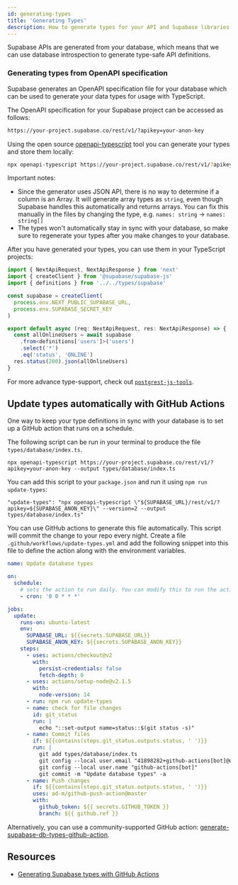 ```yaml
---
id: generating-types
title: 'Generating Types'
description: How to generate types for your API and Supabase libraries.
---
```


Supabase APIs are generated from your database, which means that we can use database introspection to generate type-safe API definitions.

### Generating types from OpenAPI specification

Supabase generates an OpenAPI specification file for your database which can be used to generate your data types for usage with TypeScript.

The OpenAPI specification for your Supabase project can be accessed as follows:

```txt
https://your-project.supabase.co/rest/v1/?apikey=your-anon-key
```

Using the open source [openapi-typescript](https://github.com/drwpow/openapi-typescript#%EF%B8%8F-reading-specs-from-remote-resource) tool you can generate your types and store them locally:

```bash
npx openapi-typescript https://your-project.supabase.co/rest/v1/?apikey=your-anon-key --output types/supabase.ts
```

Important notes:

- Since the generator uses JSON API, there is no way to determine if a column is an Array. It will generate array types as `string`, even though Supabase handles this automatically and returns arrays.
  You can fix this manually in the files by changing the type, e.g. `names: string` -> `names: string[]`
- The types won't automatically stay in sync with your database, so make sure to regenerate your types after you make changes to your database.

After you have generated your types, you can use them in your TypeScript projects:

```ts
import { NextApiRequest, NextApiResponse } from 'next'
import { createClient } from '@supabase/supabase-js'
import { definitions } from '../../types/supabase'

const supabase = createClient(
  process.env.NEXT_PUBLIC_SUPABASE_URL,
  process.env.SUPABASE_SECRET_KEY
)

export default async (req: NextApiRequest, res: NextApiResponse) => {
  const allOnlineUsers = await supabase
    .from<definitions['users']>('users')
    .select('*')
    .eq('status', 'ONLINE')
  res.status(200).json(allOnlineUsers)
}
```

For more advance type-support, check out [`postgrest-js-tools`](https://github.com/mzalevski/postgrest-js-tools).

## Update types automatically with GitHub Actions

One way to keep your type definitions in sync with your database is to set up a GitHub action that runs on a schedule.

The following script can be run in your terminal to produce the file `types/database/index.ts`.

```
npx openapi-typescript https://your-project.supabase.co/rest/v1/?apikey=your-anon-key --output types/database/index.ts
```

You can add this script to your `package.json` and run it using `npm run update-types`:

```
"update-types": "npx openapi-typescript \"${SUPABASE_URL}/rest/v1/?apikey=${SUPABASE_ANON_KEY}\" --version=2 --output types/database/index.ts"
```

You can use GitHub actions to generate this file automatically. This script will commit the change to your repo every night.
Create a file `.github/workflows/update-types.yml` and add the following snippet into this file to define the action along with the environment variables.

```yml
name: Update database types

on:
  schedule:
    # sets the action to run daily. You can modify this to run the action more or less frequently
    - cron: '0 0 * * *'

jobs:
  update:
    runs-on: ubuntu-latest
    env:
      SUPABASE_URL: ${{secrets.SUPABASE_URL}}
      SUPABASE_ANON_KEY: ${{secrets.SUPABASE_ANON_KEY}}
    steps:
      - uses: actions/checkout@v2
        with:
          persist-credentials: false
          fetch-depth: 0
      - uses: actions/setup-node@v2.1.5
        with:
          node-version: 14
      - run: npm run update-types
      - name: check for file changes
        id: git_status
        run: |
          echo "::set-output name=status::$(git status -s)"
      - name: Commit files
        if: ${{contains(steps.git_status.outputs.status, ' ')}}
        run: |
          git add types/database/index.ts
          git config --local user.email "41898282+github-actions[bot]@users.noreply.github.com"
          git config --local user.name "github-actions[bot]"
          git commit -m "Update database types" -a
      - name: Push changes
        if: ${{contains(steps.git_status.outputs.status, ' ')}}
        uses: ad-m/github-push-action@master
        with:
          github_token: ${{ secrets.GITHUB_TOKEN }}
          branch: ${{ github.ref }}
```

Alternatively, you can use a community-supported GitHub action: [generate-supabase-db-types-github-action](https://github.com/lyqht/generate-supabase-db-types-github-action).

## Resources

- [Generating Supabase types with GitHub Actions](https://blog.esteetey.dev/how-to-create-and-test-a-github-action-that-generates-types-from-supabase-database)
